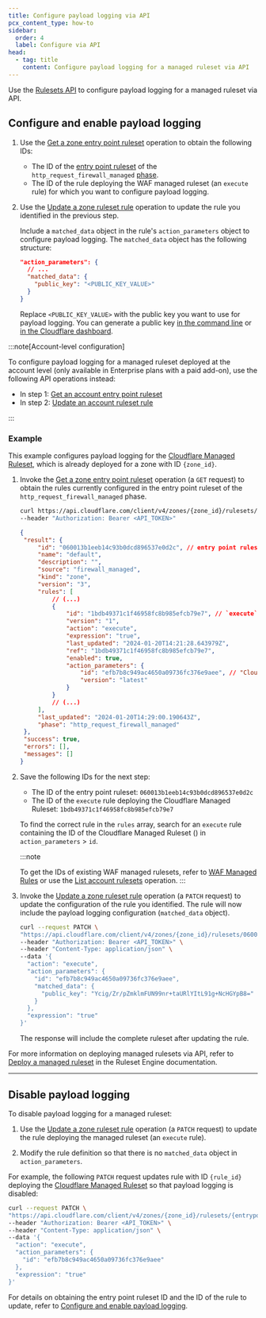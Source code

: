 ```yaml
---
title: Configure payload logging via API
pcx_content_type: how-to
sidebar:
  order: 4
  label: Configure via API
head:
  - tag: title
    content: Configure payload logging for a managed ruleset via API
---
```



Use the [Rulesets API](/ruleset-engine/rulesets-api/) to configure payload logging for a managed ruleset via API.

## Configure and enable payload logging

1. Use the [Get a zone entry point ruleset](/api/resources/rulesets/subresources/phases/methods/get/) operation to obtain the following IDs:

   - The ID of the [entry point ruleset](/ruleset-engine/about/rulesets/#entry-point-ruleset) of the `http_request_firewall_managed` [phase](/ruleset-engine/about/phases/).
   - The ID of the rule deploying the WAF managed ruleset (an `execute` rule) for which you want to configure payload logging.

2. Use the [Update a zone ruleset rule](/api/resources/rulesets/methods/update/) operation to update the rule you identified in the previous step.

   Include a `matched_data` object in the rule's `action_parameters` object to configure payload logging. The `matched_data` object has the following structure:

   ```json null {3-5}
   "action_parameters": {
     // ...
     "matched_data": {
       "public_key": "<PUBLIC_KEY_VALUE>"
     }
   }
   ```

   Replace `<PUBLIC_KEY_VALUE>` with the public key you want to use for payload logging. You can generate a public key [in the command line](/waf/managed-rules/payload-logging/command-line/generate-key-pair/) or [in the Cloudflare dashboard](/waf/managed-rules/payload-logging/configure/).

:::note[Account-level configuration]

To configure payload logging for a managed ruleset deployed at the account level (only available in Enterprise plans with a paid add-on), use the following API operations instead:

- In step 1: [Get an account entry point ruleset](/api/resources/rulesets/subresources/phases/methods/get/)
- In step 2: [Update an account ruleset rule](/api/resources/rulesets/subresources/rules/methods/edit/)

:::

### Example

This example configures payload logging for the [Cloudflare Managed Ruleset](/waf/managed-rules/reference/cloudflare-managed-ruleset/), which is already deployed for a zone with ID `{zone_id}`.

1. Invoke the [Get a zone entry point ruleset](/api/resources/rulesets/subresources/phases/methods/get/) operation (a `GET` request) to obtain the rules currently configured in the entry point ruleset of the `http_request_firewall_managed` phase.

   ```bash title="Request"
   curl https://api.cloudflare.com/client/v4/zones/{zone_id}/rulesets/phases/http_request_firewall_managed/entrypoint \
   --header "Authorization: Bearer <API_TOKEN>"
   ```

   ```json title="Example response" {3,12,20}
   {
   	"result": {
   		"id": "060013b1eeb14c93b0dcd896537e0d2c", // entry point ruleset ID
   		"name": "default",
   		"description": "",
   		"source": "firewall_managed",
   		"kind": "zone",
   		"version": "3",
   		"rules": [
   			// (...)
   			{
   				"id": "1bdb49371c1f46958fc8b985efcb79e7", // `execute` rule ID
   				"version": "1",
   				"action": "execute",
   				"expression": "true",
   				"last_updated": "2024-01-20T14:21:28.643979Z",
   				"ref": "1bdb49371c1f46958fc8b985efcb79e7",
   				"enabled": true,
   				"action_parameters": {
   					"id": "efb7b8c949ac4650a09736fc376e9aee", // "Cloudflare Managed Ruleset" ID
   					"version": "latest"
   				}
   			}
   			// (...)
   		],
   		"last_updated": "2024-01-20T14:29:00.190643Z",
   		"phase": "http_request_firewall_managed"
   	},
   	"success": true,
   	"errors": [],
   	"messages": []
   }
   ```

2. Save the following IDs for the next step:

   - The ID of the entry point ruleset: `060013b1eeb14c93b0dcd896537e0d2c`
   - The ID of the `execute` rule deploying the Cloudflare Managed Ruleset: `1bdb49371c1f46958fc8b985efcb79e7`

   To find the correct rule in the `rules` array, search for an `execute` rule containing the ID of the Cloudflare Managed Ruleset (<RuleID id="efb7b8c949ac4650a09736fc376e9aee" />) in `action_parameters` > `id`.

   :::note

   To get the IDs of existing WAF managed rulesets, refer to [WAF Managed Rules](/waf/managed-rules/#managed-rulesets) or use the [List account rulesets](/api/resources/rulesets/methods/list/) operation.
   :::

3. Invoke the [Update a zone ruleset rule](/api/resources/rulesets/methods/update/) operation (a `PATCH` request) to update the configuration of the rule you identified. The rule will now include the payload logging configuration (`matched_data` object).

   ```bash title="Request" {9-11}
   curl --request PATCH \
   "https://api.cloudflare.com/client/v4/zones/{zone_id}/rulesets/060013b1eeb14c93b0dcd896537e0d2c/rules/1bdb49371c1f46958fc8b985efcb79e7" \
   --header "Authorization: Bearer <API_TOKEN>" \
   --header "Content-Type: application/json" \
   --data '{
     "action": "execute",
     "action_parameters": {
       "id": "efb7b8c949ac4650a09736fc376e9aee",
       "matched_data": {
         "public_key": "Ycig/Zr/pZmklmFUN99nr+taURlYItL91g+NcHGYpB8="
       }
     },
     "expression": "true"
   }'
   ```

   The response will include the complete ruleset after updating the rule.

For more information on deploying managed rulesets via API, refer to [Deploy a managed ruleset](/ruleset-engine/managed-rulesets/deploy-managed-ruleset/) in the Ruleset Engine documentation.

---

## Disable payload logging

To disable payload logging for a managed ruleset:

1. Use the [Update a zone ruleset rule](/api/resources/rulesets/methods/update/) operation (a `PATCH` request) to update the rule deploying the managed ruleset (an `execute` rule).

2. Modify the rule definition so that there is no `matched_data` object in `action_parameters`.

For example, the following `PATCH` request updates rule with ID `{rule_id}` deploying the [Cloudflare Managed Ruleset](/waf/managed-rules/reference/cloudflare-managed-ruleset/) so that payload logging is disabled:

```bash
curl --request PATCH \
"https://api.cloudflare.com/client/v4/zones/{zone_id}/rulesets/{entrypoint_ruleset_id}/rules/{rule_id}" \
--header "Authorization: Bearer <API_TOKEN>" \
--header "Content-Type: application/json" \
--data '{
  "action": "execute",
  "action_parameters": {
    "id": "efb7b8c949ac4650a09736fc376e9aee"
  },
  "expression": "true"
}'
```

For details on obtaining the entry point ruleset ID and the ID of the rule to update, refer to [Configure and enable payload logging](/waf/managed-rules/payload-logging/configure-api/#configure-and-enable-payload-logging).
